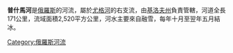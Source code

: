 '''普什馬河'''是[[俄羅斯|俄羅斯]]的河流，屬於[[尤格河|尤格河]]的右支流，由[[基洛夫州|基洛夫州]]負責管轄，河道全長171公里，流域面積2,520平方公里，河水主要來自融雪，每年十月至翌年五月結冰。

{{Russia-geo-stub}}
[[Category:俄羅斯河流|Category:俄羅斯河流]]